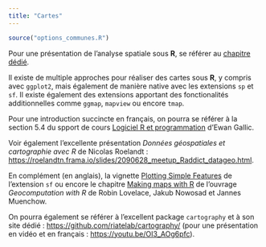 ```yaml
---
title: "Cartes"
---
```


```r
source("options_communes.R")
```

<div class="notes">
Pour une présentation de l'analyse spatiale sous **R**, se référer au [chapitre dédié](analyse-spatiale.html).
</div>

Il existe de multiple approches pour réaliser des cartes sous **R**, y compris avec `ggplot2`{.pkg}, mais également de manière native avec les extensions `sp`{.pkg} et `sf`{.pkg}. Il existe également des extensions apportant des fonctionalités additionnelles comme `ggmap`{.pkg}, `mapview`{.pkg} ou encore `tmap`{.pkg}.

Pour une introduction succincte en français, on pourra se référer à la section 5.4 du spport de cours [Logiciel R et programmation](http://egallic.fr/Enseignement/R/m1_stat_eco_logiciel_R.pdf) d'Ewan Gallic.

Voir également l'excellente présentation *Données géospatiales et cartographie avec R* de Nicolas Roelandt : <https://roelandtn.frama.io/slides/2090628_meetup_Raddict_datageo.html>.

En complément (en anglais), la vignette [Plotting Simple Features](https://cran.r-project.org/web/packages/sf/vignettes/sf5.html) de l'extension `sf`{.pkg} ou encore le chapitre [Making maps with R](https://geocompr.robinlovelace.net/adv-map.html) de l'ouvrage *Geocomputation with R* de Robin Lovelace, Jakub Nowosad et Jannes Muenchow.

On pourra également se référer à l'excellent package `cartography`{.pkg} et à son site dédié : <https://github.com/riatelab/cartography/> (pour une présentation en vidéo et en français : <https://youtu.be/OI3_AOg6pfc>).

